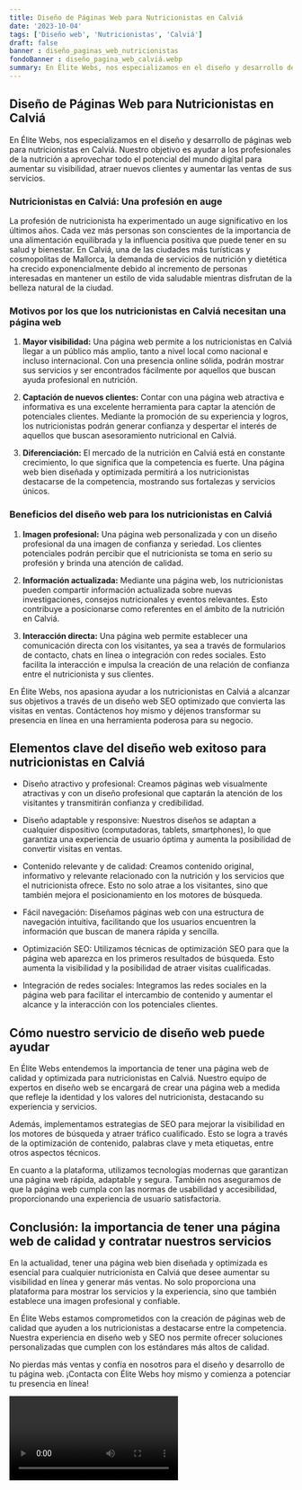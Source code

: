 ```yaml
---
title: Diseño de Páginas Web para Nutricionistas en Calviá
date: '2023-10-04'
tags: ['Diseño web', 'Nutricionistas', 'Calviá']
draft: false
banner : diseño_paginas_web_nutricionistas
fondoBanner : diseño_pagina_web_calviá.webp
summary: En Élite Webs, nos especializamos en el diseño y desarrollo de páginas web para nutricionistas en Calviá. Nuestro objetivo es ayudar a los profesionales de la nutrición a aprovechar todo el potencial del mundo digital para aumentar su visibilidad, atraer nuevos clientes y aumentar las ventas de sus servicios.
---
```


## Diseño de Páginas Web para Nutricionistas en Calviá

En Élite Webs, nos especializamos en el diseño y desarrollo de páginas web para nutricionistas en Calviá. Nuestro objetivo es ayudar a los profesionales de la nutrición a aprovechar todo el potencial del mundo digital para aumentar su visibilidad, atraer nuevos clientes y aumentar las ventas de sus servicios.

### Nutricionistas en Calviá: Una profesión en auge

La profesión de nutricionista ha experimentado un auge significativo en los últimos años. Cada vez más personas son conscientes de la importancia de una alimentación equilibrada y la influencia positiva que puede tener en su salud y bienestar. En Calviá, una de las ciudades más turísticas y cosmopolitas de Mallorca, la demanda de servicios de nutrición y dietética ha crecido exponencialmente debido al incremento de personas interesadas en mantener un estilo de vida saludable mientras disfrutan de la belleza natural de la ciudad.

### Motivos por los que los nutricionistas en Calviá necesitan una página web

1. **Mayor visibilidad:** Una página web permite a los nutricionistas en Calviá llegar a un público más amplio, tanto a nivel local como nacional e incluso internacional. Con una presencia online sólida, podrán mostrar sus servicios y ser encontrados fácilmente por aquellos que buscan ayuda profesional en nutrición.

2. **Captación de nuevos clientes:** Contar con una página web atractiva e informativa es una excelente herramienta para captar la atención de potenciales clientes. Mediante la promoción de su experiencia y logros, los nutricionistas podrán generar confianza y despertar el interés de aquellos que buscan asesoramiento nutricional en Calviá.

3. **Diferenciación:** El mercado de la nutrición en Calviá está en constante crecimiento, lo que significa que la competencia es fuerte. Una página web bien diseñada y optimizada permitirá a los nutricionistas destacarse de la competencia, mostrando sus fortalezas y servicios únicos.

### Beneficios del diseño web para los nutricionistas en Calviá

1. **Imagen profesional:** Una página web personalizada y con un diseño profesional da una imagen de confianza y seriedad. Los clientes potenciales podrán percibir que el nutricionista se toma en serio su profesión y brinda una atención de calidad.

2. **Información actualizada:** Mediante una página web, los nutricionistas pueden compartir información actualizada sobre nuevas investigaciones, consejos nutricionales y eventos relevantes. Esto contribuye a posicionarse como referentes en el ámbito de la nutrición en Calviá.

3. **Interacción directa:** Una página web permite establecer una comunicación directa con los visitantes, ya sea a través de formularios de contacto, chats en línea o integración con redes sociales. Esto facilita la interacción e impulsa la creación de una relación de confianza entre el nutricionista y sus clientes.

En Élite Webs, nos apasiona ayudar a los nutricionistas en Calviá a alcanzar sus objetivos a través de un diseño web SEO optimizado que convierta las visitas en ventas. Contáctenos hoy mismo y déjenos transformar su presencia en línea en una herramienta poderosa para su negocio.

<GifSeo />

<Cta />

## Elementos clave del diseño web exitoso para nutricionistas en Calviá

- Diseño atractivo y profesional: Creamos páginas web visualmente atractivas y con un diseño profesional que captarán la atención de los visitantes y transmitirán confianza y credibilidad.

- Diseño adaptable y responsive: Nuestros diseños se adaptan a cualquier dispositivo (computadoras, tablets, smartphones), lo que garantiza una experiencia de usuario óptima y aumenta la posibilidad de convertir visitas en ventas.

- Contenido relevante y de calidad: Creamos contenido original, informativo y relevante relacionado con la nutrición y los servicios que el nutricionista ofrece. Esto no solo atrae a los visitantes, sino que también mejora el posicionamiento en los motores de búsqueda.

- Fácil navegación: Diseñamos páginas web con una estructura de navegación intuitiva, facilitando que los usuarios encuentren la información que buscan de manera rápida y sencilla.

- Optimización SEO: Utilizamos técnicas de optimización SEO para que la página web aparezca en los primeros resultados de búsqueda. Esto aumenta la visibilidad y la posibilidad de atraer visitas cualificadas.

- Integración de redes sociales: Integramos las redes sociales en la página web para facilitar el intercambio de contenido y aumentar el alcance y la interacción con los potenciales clientes.

## Cómo nuestro servicio de diseño web puede ayudar

En Élite Webs entendemos la importancia de tener una página web de calidad y optimizada para nutricionistas en Calviá. Nuestro equipo de expertos en diseño web se encargará de crear una página web a medida que refleje la identidad y los valores del nutricionista, destacando su experiencia y servicios.

Además, implementamos estrategias de SEO para mejorar la visibilidad en los motores de búsqueda y atraer tráfico cualificado. Esto se logra a través de la optimización de contenido, palabras clave y meta etiquetas, entre otros aspectos técnicos.

En cuanto a la plataforma, utilizamos tecnologías modernas que garantizan una página web rápida, adaptable y segura. También nos aseguramos de que la página web cumpla con las normas de usabilidad y accesibilidad, proporcionando una experiencia de usuario satisfactoria.

## Conclusión: la importancia de tener una página web de calidad y contratar nuestros servicios

En la actualidad, tener una página web bien diseñada y optimizada es esencial para cualquier nutricionista en Calviá que desee aumentar su visibilidad en línea y generar más ventas. No solo proporciona una plataforma para mostrar los servicios y la experiencia, sino que también establece una imagen profesional y confiable.

En Élite Webs estamos comprometidos con la creación de páginas web de calidad que ayuden a los nutricionistas a destacarse entre la competencia. Nuestra experiencia en diseño web y SEO nos permite ofrecer soluciones personalizadas que cumplen con los estándares más altos de calidad.

No pierdas más ventas y confía en nosotros para el diseño y desarrollo de tu página web. ¡Contacta con Élite Webs hoy mismo y comienza a potenciar tu presencia en línea!

<Video />

<CtaBot job='Nutricionistas' city='Calviá'/>

<Gmaps query='Calviá+españa+maps' />